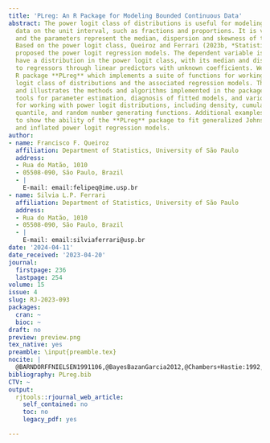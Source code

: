 ```yaml
---
title: 'PLreg: An R Package for Modeling Bounded Continuous Data'
abstract: The power logit class of distributions is useful for modeling continuous
  data on the unit interval, such as fractions and proportions. It is very flexible
  and the parameters represent the median, dispersion and skewness of the distribution.
  Based on the power logit class, Queiroz and Ferrari (2023b, *Statistical Modelling*)
  proposed the power logit regression models. The dependent variable is assumed to
  have a distribution in the power logit class, with its median and dispersion linked
  to regressors through linear predictors with unknown coefficients. We present the
  R package **PLreg** which implements a suite of functions for working with power
  logit class of distributions and the associated regression models. This paper describes
  and illustrates the methods and algorithms implemented in the package, including
  tools for parameter estimation, diagnosis of fitted models, and various helper functions
  for working with power logit distributions, including density, cumulative distribution,
  quantile, and random number generating functions. Additional examples are presented
  to show the ability of the **PLreg** package to fit generalized Johnson SB, log-log,
  and inflated power logit regression models.
author:
- name: Francisco F. Queiroz
  affiliation: Department of Statistics, University of São Paulo
  address:
  - Rua do Matão, 1010
  - 05508-090, São Paulo, Brazil
  - |
    E-mail: email:felipeq@ime.usp.br
- name: Silvia L.P. Ferrari
  affiliation: Department of Statistics, University of São Paulo
  address:
  - Rua do Matão, 1010
  - 05508-090, São Paulo, Brazil
  - |
    E-mail: email:silviaferrari@usp.br
date: '2024-04-11'
date_received: '2023-04-20'
journal:
  firstpage: 236
  lastpage: 254
volume: 15
issue: 4
slug: RJ-2023-093
packages:
  cran: ~
  bioc: ~
draft: no
preview: preview.png
tex_native: yes
preamble: \input{preamble.tex}
nocite: |
  @BARNDORFFNIELSEN1991106,@BayesBazanGarcia2012,@Chambers+Hastie:1992,@Chengetal2019,@daPazetal2019,@DunnSmyth,@FerrariCribariNeto2004,@GOMEZDENIZ201449,@Johnson1949,@Korkmaz2020,@LemonteBazan2016,@QueirozFerrari2022,@QueirozFerrari2023,@QueirozLemonte2021,@SchmitRoth1990,@Shou2022,@SmithsonShou2017,@Stasinopoulos+Rigby:2007,@ZeileisCroissant2010,@Zeileisetal2021,@ZHANGQIU2014,@ZhangQiuShi2016
bibliography: PLreg.bib
CTV: ~
output:
  rjtools::rjournal_web_article:
    self_contained: no
    toc: no
    legacy_pdf: yes

---
```

```{=latex}
\input{RJ-2023-093-src.tex}
```
